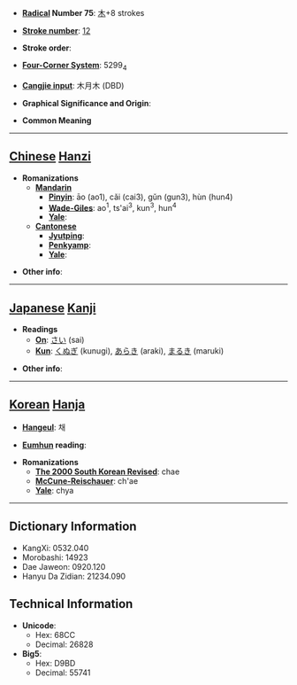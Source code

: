 * '''[[Wiktionary:Chinese radical index| Radical]] Number 75''': [[Wiktionary:Chinese radical index 木|木]]+8 strokes

* '''[[Wiktionary:Chinese total strokes index|Stroke number]]''': [[Wiktionary:Chinese total strokes index 12|12]]

* '''Stroke order''': 

* '''[[Wiktionary:Chinese four corner index|Four-Corner System]]''': 5299<sub>4</sub>

* '''[[Wiktionary:Chinese Cangjie index|Cangjie input]]''': 木月木 (DBD)

* '''Graphical Significance and Origin''': 

* '''Common Meaning'''

----

== [[Chinese]] [[Hanzi]] ==

* '''Romanizations'''
** '''[[Mandarin]]'''
*** '''[[Pinyin]]''': āo (ao1), cǎi (cai3), gǔn (gun3), hùn (hun4)
*** '''[[Wade-Giles]]''': ao<sup>1</sup>, ts'ai<sup>3</sup>, kun<sup>3</sup>, hun<sup>4</sup>
*** '''[[Yale]]''': 
** '''[[Cantonese]]'''
*** '''[[Jyutping]]''':
*** '''[[Penkyamp]]''': 
*** '''[[Yale]]''': 

* '''Other info''': 

----

== [[Japanese]] [[Kanji]] ==

* '''Readings'''
** '''[[On]]''': [[さい]] (sai)
** '''[[Kun]]''': [[くぬぎ]] (kunugi), [[あらき]] (araki), [[まるき]] (maruki)

* '''Other info''':  

----

== [[Korean]] [[Hanja]] ==

* '''[[Hangeul]]''': 채

* '''[[Eumhun]] reading''': 

* '''Romanizations'''
** '''[[The 2000 South Korean Revised Romanization|The 2000 South Korean Revised]]''': chae
** '''[[McCune-Reischauer]]''': ch'ae
** '''[[Yale]]''': chya

----

== Dictionary Information ==

* KangXi: 0532.040
* Morobashi: 14923
* Dae Jaweon: 0920.120
* Hanyu Da Zidian: 21234.090

== Technical Information ==

* '''Unicode''':
** Hex: 68CC
** Decimal: 26828
* '''Big5''':
** Hex: D9BD
** Decimal: 55741